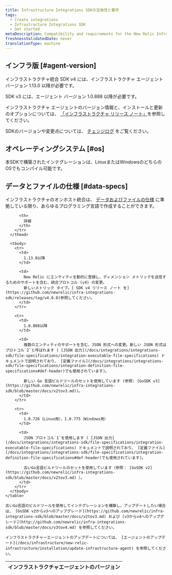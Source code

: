```yaml
---
title: Infrastructure Integrations SDKの互換性と要件
tags:
  - Create integrations
  - Infrastructure Integrations SDK
  - Get started
metaDescription: Compatibility and requirements for the New Relic Infrastructure Integration SDK.
freshnessValidatedDate: never
translationType: machine
---
```


## インフラ版 [#agent-version]

インフラストラクチャ統合 SDK v4 には、インフラストラクチャ エージェント バージョン 1.13.0 以降が必要です。

SDK v3 には、エージェント バージョン 1.0.888 以降が必要です。

インフラストラクチャ エージェントのバージョン情報と、インストールと更新のオプションについては、 [「インフラストラクチャ リリース ノート」](/docs/release-notes/infrastructure-release-notes/infrastructure-agent-release-notes)を参照してください。

SDKのバージョンや変更点については、 [チェンジログ](#change-log) をご覧ください。

## オペレーティングシステム [#os]

本SDKで構築されたインテグレーションは、LinuxまたはWindowsのどちらのOSでもコンパイル可能です。

## データとファイルの仕様 [#data-specs]

インフラストラクチャのオンホスト統合は、 [データおよびファイルの仕様](/docs/infrastructure/integrations-sdk/get-started/create-activate-infrastructure-integration) に準拠している限り、あらゆるプログラミング言語で作成することができます。

<CollapserGroup>
  <Collapser
    id="change-log"
    title="SDKのバージョン変更"
  >
    <table>
      <thead>
        <tr>
          <th style={{ width: "200px" }}>
            インフラストラクチャエージェントのバージョン
          </th>

          <th>
            詳細
          </th>
        </tr>
      </thead>

      <tbody>
        <tr>
          <td>
            1.13.0以降
          </td>

          <td>
            New Relic にエンティティを動的に登録し、ディメンション メトリックを送信するためのサポートを含む、統合プロトコル (v4) の変更。  
            新しいメトリック タイプ。[ SDK v4 リリース ノート を](https://github.com/newrelic/infra-integrations-sdk/releases/tag/v4.0.0)参照してください。
          </td>
        </tr>

        <tr>
          <td>
            1.0.888以降
          </td>

          <td>
            複数のエンティティのサポートを含む、JSON 形式への変更。新しい JSON 形式はプロトコル`2`と呼ばれます ( [JSON 出力](/docs/integrations/integrations-sdk/file-specifications/integration-executable-file-specifications) ドキュメントで説明されており、 [定義ファイル](/docs/integrations/integrations-sdk/file-specifications/integration-definition-file-specifications#def-header)でも使用されています)。

            新しい Go 言語ビルドツールのセットを使用しています (参照: [GoSDK v3](https://github.com/newrelic/infra-integrations-sdk/blob/master/docs/v2tov3.md))。
          </td>
        </tr>

        <tr>
          <td>
            1.0.726（Linux用）、1.0.775（Windows用）
          </td>

          <td>
            JSON プロトコル`1`を使用します ( [JSON 出力](/docs/integrations/integrations-sdk/file-specifications/integration-executable-file-specifications) ドキュメントで説明されており、 [定義ファイル](/docs/integrations/integrations-sdk/file-specifications/integration-definition-file-specifications#def-header)でも使用されています)。

            古いGo言語ビルドツールのセットを使用しています（参照： [GoSDK v2](https://github.com/newrelic/infra-integrations-sdk/blob/master/docs/v2tov3.md) ）。
          </td>
        </tr>
      </tbody>
    </table>

    古いGo言語のビルドツールを使用してインテグレーションを構築し、アップデートしたい場合は、 [GoSDK v2からv3へのアップグレード](https://github.com/newrelic/infra-integrations-sdk/blob/master/docs/v2tov3.md) および [v3からv4へのアップグレード](http://github.com/newrelic/infra-integrations-sdk/blob/master/docs/v3tov4.md) を参照してください。

    インフラストラクチャーエージェントのアップデートについては、 [エージェントのアップデート](/docs/infrastructure/new-relic-infrastructure/installation/update-infrastructure-agent) を参照してください。
  </Collapser>
</CollapserGroup>